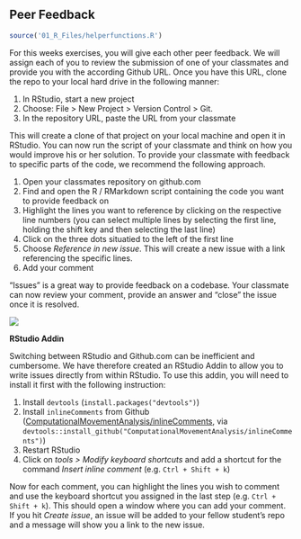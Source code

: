 ## Peer Feedback

```r
source('01_R_Files/helperfunctions.R')
```

For this weeks exercises, you will give each other peer feedback. We will assign each of you to review the submission of one of your classmates and provide you with the according Github URL. Once you have this URL, clone the repo to your local hard drive in the following manner:

1. In RStudio, start a new project
2. Choose: File > New Project > Version Control > Git.
3. In the repository URL, paste the URL from your classmate

This will create a clone of that project on your local machine and open it in RStudio. You can now run the script of your classmate and think on how you would improve his or her solution. To provide your classmate with feedback to specific parts of the code, we recommend the following approach.

1. Open your classmates repository on github.com
2. Find and open the R / RMarkdown script containing the code you want to provide feedback on
3. Highlight the lines you want to reference by clicking on the respective line numbers (you can select multiple lines by selecting the first line, holding the shift key and then selecting the last line)
4. Click on the three dots situatied to the left of the first line
5. Choose *Reference in new issue*. This will create a new issue with a link referencing the specific lines.
6. Add your comment

"Issues" is a great way to provide feedback on a codebase. Your classmate can now review your comment, provide an answer and "close" the issue once it is resolved. 


![](https://github.blog/wp-content/uploads/2017/08/29093044-6477ba12-7c56-11e7-9bd2-e6db926d70be.gif?resize=1360%2C600)

**RStudio Addin**

Switching between RStudio and Github.com can be inefficient and cumbersome. We have therefore created an RStudio Addin to allow you to write issues directly from within RStudio. To use this addin, you will need to install it first with the following instruction:
  
1. Install `devtools` (`install.packages("devtools")`)
2. Install `inlineComments` from Github ([ComputationalMovementAnalysis/inlineComments](https://github.com/ComputationalMovementAnalysis/inlineComments), via `devtools::install_github("ComputationalMovementAnalysis/inlineComments")`)
4. Restart RStudio
5. Click on *tools > Modify keyboard shortcuts* and add a shortcut for the command *Insert inline comment* (e.g. `Ctrl + Shift + k`)

Now for each comment, you can highlight the lines you wish to comment and use the keyboard shortcut you assigned in the last step (e.g. `Ctrl + Shift + k`). This should open a window where you can add your comment. If you hit *Create issue*, an issue will be added to your fellow student's repo and a message will show you a link to the new issue.

